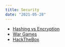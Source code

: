 ```yaml
---
title: Security
date: "2021-05-28"
---
```


- [Hashing vs Encryption](../hashing-vs-encryption)
- [War Games](https://overthewire.org)
- [HackTheBox](https://www.hackthebox.com/)

